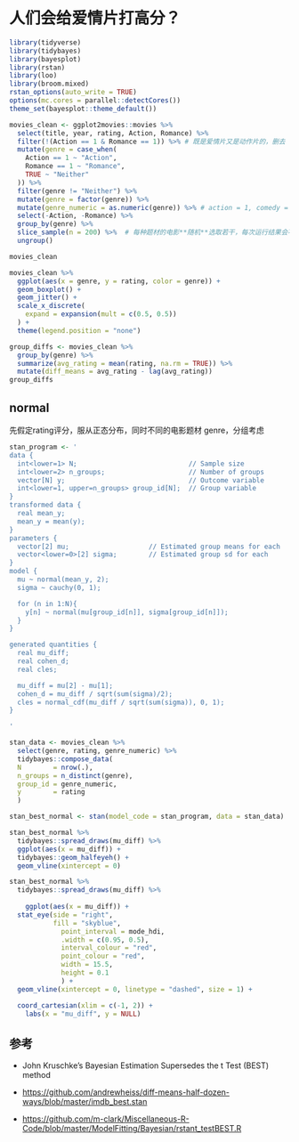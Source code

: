 # 人们会给爱情片打高分？ {#movies}


```r
library(tidyverse)
library(tidybayes)
library(bayesplot)
library(rstan)
library(loo)
library(broom.mixed)
rstan_options(auto_write = TRUE)
options(mc.cores = parallel::detectCores())
theme_set(bayesplot::theme_default())
```



```r
movies_clean <- ggplot2movies::movies %>% 
  select(title, year, rating, Action, Romance) %>%
  filter(!(Action == 1 & Romance == 1)) %>% # 既是爱情片又是动作片的，删去
  mutate(genre = case_when(
    Action == 1 ~ "Action",
    Romance == 1 ~ "Romance",
    TRUE ~ "Neither"
  )) %>%
  filter(genre != "Neither") %>%
  mutate(genre = factor(genre)) %>% 
  mutate(genre_numeric = as.numeric(genre)) %>% # action = 1, comedy = 2
  select(-Action, -Romance) %>%
  group_by(genre) %>%
  slice_sample(n = 200) %>%  # 每种题材的电影**随机**选取若干，每次运行结果会不同
  ungroup()

movies_clean
```


```r
movies_clean %>%
  ggplot(aes(x = genre, y = rating, color = genre)) +
  geom_boxplot() +
  geom_jitter() +
  scale_x_discrete(
    expand = expansion(mult = c(0.5, 0.5))
  ) +
  theme(legend.position = "none") 
```





```r
group_diffs <- movies_clean %>% 
  group_by(genre) %>% 
  summarize(avg_rating = mean(rating, na.rm = TRUE)) %>% 
  mutate(diff_means = avg_rating - lag(avg_rating))
group_diffs

```





## normal

先假定rating评分，服从正态分布，同时不同的电影题材 genre，分组考虑

```r
stan_program <- '
data {
  int<lower=1> N;                            // Sample size
  int<lower=2> n_groups;                     // Number of groups
  vector[N] y;                               // Outcome variable
  int<lower=1, upper=n_groups> group_id[N];  // Group variable
}
transformed data {
  real mean_y;
  mean_y = mean(y); 
}
parameters {
  vector[2] mu;                    // Estimated group means for each
  vector<lower=0>[2] sigma;        // Estimated group sd for each
}
model {
  mu ~ normal(mean_y, 2);
  sigma ~ cauchy(0, 1);

  for (n in 1:N){
    y[n] ~ normal(mu[group_id[n]], sigma[group_id[n]]);
  }
}

generated quantities {
  real mu_diff;
  real cohen_d;
  real cles;

  mu_diff = mu[2] - mu[1];
  cohen_d = mu_diff / sqrt(sum(sigma)/2);
  cles = normal_cdf(mu_diff / sqrt(sum(sigma)), 0, 1);
}

'

stan_data <- movies_clean %>% 
  select(genre, rating, genre_numeric) %>% 
  tidybayes::compose_data(
  N        = nrow(.), 
  n_groups = n_distinct(genre), 
  group_id = genre_numeric, 
  y        = rating
  )

stan_best_normal <- stan(model_code = stan_program, data = stan_data)
```




```r
stan_best_normal %>% 
  tidybayes::spread_draws(mu_diff) %>%
  ggplot(aes(x = mu_diff)) +
  tidybayes::geom_halfeyeh() +
  geom_vline(xintercept = 0)
```





```r
stan_best_normal %>% 
  tidybayes::spread_draws(mu_diff) %>%
  
	ggplot(aes(x = mu_diff)) +
  stat_eye(side = "right", 
           fill = "skyblue",
  		     point_interval = mode_hdi, 
  		     .width = c(0.95, 0.5),
    	     interval_colour = "red", 
    	     point_colour = "red",
  		     width = 15.5, 
  		     height = 0.1
  		     ) +
  geom_vline(xintercept = 0, linetype = "dashed", size = 1) +

  coord_cartesian(xlim = c(-1, 2)) +
	labs(x = "mu_diff", y = NULL)
```






## 参考

- John Kruschke’s Bayesian Estimation Supersedes the t Test (BEST) method

- <https://github.com/andrewheiss/diff-means-half-dozen-ways/blob/master/imdb_best.stan>

- <https://github.com/m-clark/Miscellaneous-R-Code/blob/master/ModelFitting/Bayesian/rstant_testBEST.R>

